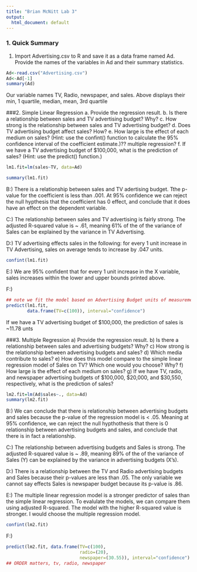 ---
title: "Brian McNitt Lab 3"
output:
  html_document: default
---

### 1. Quick Summary

1. Import Advertising.csv to R and save it as a data frame named Ad. Provide the names of the variables in Ad and their summary statistics.  


```{r}
Ad<-read.csv("Advertising.csv")
Ad<-Ad[-1]
summary(Ad)
```

Our variable names TV, Radio, newspaper, and sales. Above displays their min, 1 quartile, median, mean, 3rd quartile

###2.	Simple Linear Regression
a.	Provide the regression result. 
b.	Is there a relationship between sales and TV advertising budget? Why? 
c.	How strong is the relationship between sales and TV advertising budget? 
d.	Does TV advertising budget affect sales? How?
e.	How large is the effect of each medium on sales? (Hint: use the confint() function to calculate the 95% confidence interval of the coefficient estimate.)?? multiple regression?
f.	If we have a TV advertising budget of $100,000, what is the prediction of sales? (Hint: use the predict() function.)

```{r}
lm1.fit=lm(sales~TV, data=Ad)

summary(lm1.fit) 
```

B:) There is a relationship between sales and TV adertising budget. Tthe p-value for the coefficient is less than .001. At 95% confidence we can reject the null hypthesis that the coefficient has 0 effect, and conclude that it does have an effect on the dependent variable.

C:) The relationship between sales and TV advertising is fairly strong. The adjusted R-squared value is ~ .61, meaning 61% of the of the variance of Sales can be explained by the variance in TV Advertising.

D:) TV advertising effects sales in the following: for every 1 unit increase in TV Advertising, sales on average tends to increase by .047 units.

```{r}

confint(lm1.fit)
```


E:) We are 95% confident that for every 1 unit increase in the X variable, sales increases within the lower and upper bounds printed above.

F:)

```{r}

## note we fit the model based on Advertising Budget units of measurement in ****
predict(lm1.fit, 
        data.frame(TV=c(100)), interval="confidence")
```

 If we have a TV advertising budget of $100,000, the prediction of sales is ~11.78 unts


###3. Multiple Regression
a)	Provide the regression result. 
b)	Is there a relationship between sales and advertising budgets? Why?
c)	How strong is the relationship between advertising budgets and sales? 
d)	Which media contribute to sales? 
e)	How does this model compare to the simple linear regression model of Sales on TV? Which one would you choose? Why?
f)	How large is the effect of each medium on sales?
g)	If we have TV, radio, and newspaper advertising budgets of $100,000, $20,000, and $30,550, respectively, what is the prediction of sales? 

```{r}
lm2.fit=lm(Ad$sales~., data=Ad)
summary(lm2.fit)
```

B:) We can conclude that there is relationship between advertising budgets and sales because the p-value of the regression model is < .05. Meaning at 95% confidence, we can reject the null hypthothesis that there is 0 relationship between advertising budgets and sales, and conclude that there is in fact a relationship. 

C:) The relationship between advertising budgets and Sales is strong. The adjusted R-squared value is ~ .89, meaning 89% of the of the variance of Sales (Y) can be explained by the variance in advertising budgets (X's).

D:) There is a relationship between the TV and Radio advertising budgets and Sales because their p-values are less than .05. The only variable we cannot say effects Sales is newspaper budget because its p-value is .86.

E:) The multiple linear regression model is a stronger predictor of sales than the simple linear regression. To evalulate the models, we can compare them using adjusted R-squared. The model with the higher R-squared value is stronger. I would choose the multiple regression model. 

```{r}
confint(lm2.fit)
```

F:) 

```{r}
predict(lm2.fit, data.frame(TV=c(100),
                            radio=(20),
                            newspaper=(30.55)), interval="confidence")
## ORDER matters, tv, radio, newspaper

```



